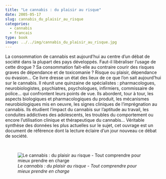 ```yaml
---
title: "Le cannabis : du plaisir au risque"
date: 2005-05-17
slug: cannabis_du_plaisir_au_risque
categories:
  - cannabis
  - francais
type: book
image: ../../img/cannabis_du_plaisir_au_risque.jpg
---
```


La consommation de cannabis est aujourd'hui au centre d'un débat de société dans la plupart des pays développés.
Faut-il libéraliser l'usage de cette drogue ?
Sa consommation fait-elle au contraire courir des risques graves de dépendance et de toxicomanie ? 
Risque ou plaisir, dépendance ou évasion...
Ce livre dresse un état des lieux de ce que l'on sait aujourd'hui sur le cannabis.
Il réunit une quinzaine de spécialistes : pharmacologues, neurobiologistes, psychiatres, psychologues, infirmiers, commissaire de police... qui confrontent leurs points de vue.
Ils abordent, tour à tour, les aspects biologiques et pharmacologiques du produit, les mécanismes neurobiologiques mis en oeuvre, les signes cliniques de l'imprégnation au cannabis.
Ils étudient l'impact du cannabis sur l'aptitude au travail, les conduites addictives des adolescents, les troubles du comportement ou encore l'utilisation clinique et thérapeutique du cannabis...
Véritable synthèse des données les plus actuelles sur le sujet, cet ouvrage est un document de référence dont la lecture éclaire d'un jour nouveau ce débat de société.

<br>

![_Le cannabis : du plaisir au risque - Tout comprendre pour mieux prendre en charge_](../../img/cannabis_du_plaisir_au_risque.jpg)
